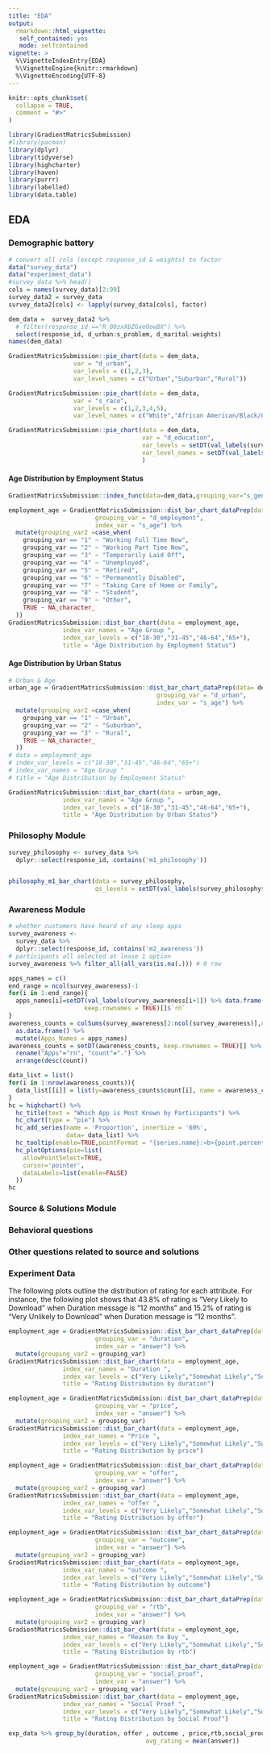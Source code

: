 ```yaml
---
title: "EDA"
output: 
  rmarkdown::html_vignette:
   self_contained: yes
   mode: selfcontained
vignette: >
  %\VignetteIndexEntry{EDA}
  %\VignetteEngine{knitr::rmarkdown}
  %\VignetteEncoding{UTF-8}
---
```


```r
knitr::opts_chunk$set(
  collapse = TRUE,
  comment = "#>"
)
```

```r
library(GradientMatricsSubmission)
#library(pacman)
library(dplyr)
library(tidyverse)
library(highcharter)
library(haven)
library(purrr)
library(labelled)
library(data.table)
```

## EDA {.tabset}

### Demographic battery
```r
# convert all cols (except response_id & weights) to factor
data("survey_data") 
data("experiment_data")
#survey_data %>% head()
cols = names(survey_data)[2:99]
survey_data2 = survey_data
survey_data2[cols] <- lapply(survey_data[cols], factor) 

dem_data =  survey_data2 %>%
  # filter(response_id =="R_00zxXbZGxe0owBX") %>% 
  select(response_id, d_urban:s_problem, d_marital:weights)
names(dem_data)
```

```r
GradientMatricsSubmission::pie_chart(data = dem_data,
                  var = "d_urban",
                  var_levels = c(1,2,3),
                  var_level_names = c("Urban","Suburban","Rural"))

```




```r
GradientMatricsSubmission::pie_chart(data = dem_data,
                  var = "s_race",
                  var_levels = c(1,2,3,4,5),
                  var_level_names = c("White","African American/Black/Caribbean American","Asian or Pacific Islander","Mixed race and other","Hispanic or Latino"))
```


```r
GradientMatricsSubmission::pie_chart(data = dem_data,
                                     var = "d_education",
                                     var_levels = setDT(val_labels(survey_data$d_education) %>% data.frame(), keep.rownames = TRUE)[]$`.`,
                                     var_level_names = setDT(val_labels(survey_data$d_education) %>% data.frame(), keep.rownames = TRUE)[]$`rn`
                                     )
```

#### Age Distribution by Employment Status
```r
GradientMatricsSubmission::index_func(data=dem_data,grouping_var="s_gender",index_var="s_age")

employment_age = GradientMatricsSubmission::dist_bar_chart_dataPrep(data= dem_data,
                        grouping_var = "d_employment",
                        index_var = "s_age") %>% 
  mutate(grouping_var2 =case_when(
    grouping_var == "1" ~ "Working Full Time Now",
    grouping_var == "2" ~ "Working Part Time Now",
    grouping_var == "3" ~ "Temporarily Laid Off",
    grouping_var == "4" ~ "Unemployed",
    grouping_var == "5" ~ "Retired",
    grouping_var == "6" ~ "Permanently Disabled",
    grouping_var == "7" ~ "Taking Care of Home or Family",
    grouping_var == "8" ~ "Student",
    grouping_var == "9" ~ "Other",
    TRUE ~ NA_character_
  ))
GradientMatricsSubmission::dist_bar_chart(data = employment_age,
               index_var_names = "Age Group ",
               index_var_levels = c("18-30","31-45","46-64","65+"),
               title = "Age Distribution by Employment Status")
```

#### Age Distribution by Urban Status
```r
# Urban & Age
urban_age = GradientMatricsSubmission::dist_bar_chart_dataPrep(data= dem_data,
                                         grouping_var = "d_urban",
                                         index_var = "s_age") %>% 
  mutate(grouping_var2 =case_when(
    grouping_var == "1" ~ "Urban",
    grouping_var == "2" ~ "Suburban",
    grouping_var == "3" ~ "Rural",
    TRUE ~ NA_character_
  ))
# data = employment_age
# index_var_levels = c("18-30","31-45","46-64","65+") 
# index_var_names = "Age Group " 
# title = "Age Distribution by Employment Status"

GradientMatricsSubmission::dist_bar_chart(data = urban_age,
               index_var_names = "Age Group ",
               index_var_levels = c("18-30","31-45","46-64","65+"),
               title = "Age Distribution by Urban Status")
```

### Philosophy Module
```r
survey_philosophy <- survey_data %>%
  dplyr::select(response_id, contains('m1_philosophy'))


philosophy_m1_bar_chart(data = survey_philosophy,
                        qs_levels = setDT(val_labels(survey_philosophy$m1_philosophy_1) %>% data.frame(), keep.rownames = TRUE)[]$`rn`)

```

### Awareness Module

```r
# whether customers have heard of any sleep apps
survey_awareness <-
  survey_data %>%
  dplyr::select(response_id, contains('m2_awareness'))
# participants all selected at lease 1 option
survey_awareness %>% filter_all(all_vars(is.na(.))) # 0 row

apps_names = c()
end_range = ncol(survey_awareness)-1
for(i in 1:end_range){
  apps_names[i]=setDT(val_labels(survey_awareness[i+1]) %>% data.frame(), 
                     keep.rownames = TRUE)[]$`rn`
}
awareness_counts = colSums(survey_awareness[2:ncol(survey_awareness)],na.rm = T) %>% 
  as.data.frame() %>% 
  mutate(Apps_Names = apps_names)
awareness_counts = setDT(awareness_counts, keep.rownames = TRUE)[] %>% 
  rename("Apps"="rn", "count"=".") %>% 
  arrange(desc(count))

data_list = list()
for(i in 1:nrow(awareness_counts)){
  data_list[[i]] = list(y=awareness_counts$count[i], name = awareness_counts$Apps_Names[i])
}
hc = highchart() %>%
  hc_title(text = "Which App is Most Known by Participants") %>%
  hc_chart(type = "pie") %>%
  hc_add_series(name = 'Proportion', innerSize = '60%',
                data= data_list) %>%
  hc_tooltip(enable=TRUE,pointFormat = "{series.name}:<b>{point.percentage:.1f}%</b>") %>%
  hc_plotOptions(pie=list(
    allowPointSelect=TRUE,
    cursor='pointer',
    dataLabels=list(enable=FALSE)
  ))
hc
```

### Source & Solutions Module

### Behavioral questions

### Other questions related to source and solutions

### Experiment Data
The following plots outline the distribution of rating for each attribute. For instance, the following plot shows that 43.8% of rating is "Very Likely to Download" when Duration message is "12 months" and 15.2% of rating is "Very Unlikely to Download" when Duration message is "12 months". 
```r
employment_age = GradientMatricsSubmission::dist_bar_chart_dataPrep(data= exp_data,
                        grouping_var = "duration",
                        index_var = "answer") %>% 
  mutate(grouping_var2 = grouping_var)
GradientMatricsSubmission::dist_bar_chart(data = employment_age,
               index_var_names = "Duration ",
               index_var_levels = c("Very Likely","Somewhat Likely","Somewhat Unlikely","Very Unlikely"),
               title = "Rating Distribution by duration")
```

```r
employment_age = GradientMatricsSubmission::dist_bar_chart_dataPrep(data= exp_data,
                        grouping_var = "price",
                        index_var = "answer") %>% 
  mutate(grouping_var2 = grouping_var)
GradientMatricsSubmission::dist_bar_chart(data = employment_age,
               index_var_names = "Price ",
               index_var_levels = c("Very Likely","Somewhat Likely","Somewhat Unlikely","Very Unlikely"),
               title = "Rating Distribution by price")
```

```r
employment_age = GradientMatricsSubmission::dist_bar_chart_dataPrep(data= exp_data,
                        grouping_var = "offer",
                        index_var = "answer") %>% 
  mutate(grouping_var2 = grouping_var)
GradientMatricsSubmission::dist_bar_chart(data = employment_age,
               index_var_names = "offer ",
               index_var_levels = c("Very Likely","Somewhat Likely","Somewhat Unlikely","Very Unlikely"),
               title = "Rating Distribution by offer")
```


```r
employment_age = GradientMatricsSubmission::dist_bar_chart_dataPrep(data= exp_data,
                        grouping_var = "outcome",
                        index_var = "answer") %>% 
  mutate(grouping_var2 = grouping_var)
GradientMatricsSubmission::dist_bar_chart(data = employment_age,
               index_var_names = "outcome ",
               index_var_levels = c("Very Likely","Somewhat Likely","Somewhat Unlikely","Very Unlikely"),
               title = "Rating Distribution by outcome")
```

```r
employment_age = GradientMatricsSubmission::dist_bar_chart_dataPrep(data= exp_data,
                        grouping_var = "rtb",
                        index_var = "answer") %>% 
  mutate(grouping_var2 = grouping_var)
GradientMatricsSubmission::dist_bar_chart(data = employment_age,
               index_var_names = "Reason to Buy ",
               index_var_levels = c("Very Likely","Somewhat Likely","Somewhat Unlikely","Very Unlikely"),
               title = "Rating Distribution by rtb")
```

```r
employment_age = GradientMatricsSubmission::dist_bar_chart_dataPrep(data= exp_data,
                        grouping_var = "social_proof",
                        index_var = "answer") %>% 
  mutate(grouping_var2 = grouping_var)
GradientMatricsSubmission::dist_bar_chart(data = employment_age,
               index_var_names = "Social Proof ",
               index_var_levels = c("Very Likely","Somewhat Likely","Somewhat Unlikely","Very Unlikely"),
               title = "Rating Distribution by Social Proof")
```


```r
exp_data %>% group_by(duration, offer , outcome , price,rtb,social_proof) %>% summarise(n = n(),
                                      avg_rating = mean(answer))
```

